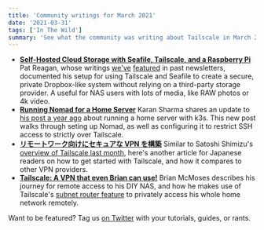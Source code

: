 ```yaml
---
title: 'Community writings for March 2021'
date: '2021-03-31'
tags: ['In The Wild']
summary: 'See what the community was writing about Tailscale in March 2021'
---
```


<NewsletterRepublishing />

- **[Self-Hosted Cloud Storage with Seafile, Tailscale, and a Raspberry Pi](https://blog.patshead.com/2021/02/self-hosted-cloud-storage-with-seafile-tailscale-and-a-raspberry-pi.html?r=recent)**
  Pat Reagan, whose writings [we've](https://blog.patshead.com/2020/09/making-my-life-easier-with-tailscale.html) [featured](https://blog.patshead.com/2021/01/using-tailscale-to-share-a-single-computer.html) in past newsletters, documented his setup for using Tailscale and Seafile to create a secure, private Dropbox-like system without relying on a third-party storage provider. A useful for NAS users with lots of media, like RAW photos or 4k video.
- **[Running Nomad for a Home Server](https://mrkaran.dev/posts/home-server-nomad/)**
  Karan Sharma shares an update to [his post a year ago](https://mrkaran.dev/posts/home-server-updates/) about running a home server with k3s. This new post walks through seting up Nomad, as well as configuring it to restrict SSH access to strictly over Tailscale.
- [**リモートワーク向けにセキュアな VPN を構築**](https://4b-media.net/tailscale/)
  Similar to Satoshi Shimizu's [overview of Tailscale last month](https://internet.watch.impress.co.jp/docs/column/shimizu/1303751.html), here's another article for Japanese readers on how to get started with Tailscale, and how it compares to other VPN providers.
- **[Tailscale: A VPN that even Brian can use!](https://blog.briancmoses.com/2021/03/tailscale-a-vpn-that-even-brian-can-use.html)**
  Brian McMoses describes his journey for remote access to his DIY NAS, and how he makes use of Tailscale's [subnet router feature](/kb/1019/subnets) to privately access his whole home network remotely.

Want to be featured? Tag us [on Twitter](https://twitter.com/tailscale) with your tutorials, guides, or rants.
